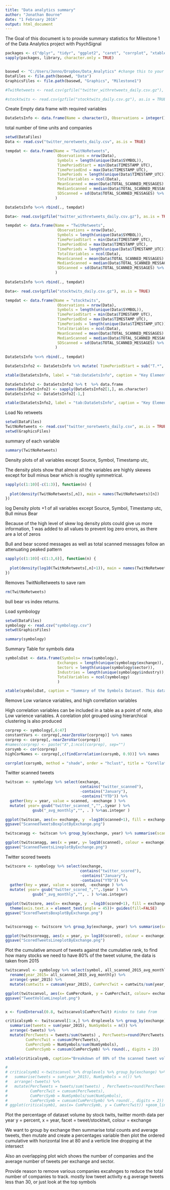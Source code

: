 ```yaml
---
title: "Data analytics summary"
author: "Jonathan Bourne"
date: "1 February 2016"
output: html_document
---
```


The Goal of this document is to provide summary statistics for Milestone 1 of the Data Analytics project with PsychSignal


```r
packages <- c("dplyr", "tidyr", "ggplot2", "caret", "corrplot", "xtable", "magrittr")
sapply(packages, library, character.only = TRUE)


basewd <- "C:/Users/Jonno/Dropbox/Data_Analytics" #change this to your dropbox file path for data analytics
DataFiles <- file.path(basewd, "Data")
GraphicsFiles <- file.path(basewd, "Graphics", "Milestone1")

#TwitRetweets <- read.csv(gzfile("twitter_withretweets_daily.csv.gz"), as.is = TRUE)

#stocktwits <- read.csv(gzfile("stocktwits_daily.csv.gz"), as.is = TRUE)


```

Create Empty data frame with required variables
```r

DataSetsInfo <- data.frame(Name = character(), Observations = integer(), Symbols = integer(), TimePeriodStart = character(),TimePeriodEnd = character(), TimePeriods = integer(), TotalVariables = integer(), MeanScanned = integer(), MedianScanned = integer(), SDScanned = integer())
```

total number of time units and companies
```r
setwd(DataFiles)
Data <- read.csv("twitter_noretweets_daily.csv", as.is = TRUE)

tempdat <- data.frame(Name = "TwitNoRetweets",
                       Observations = nrow(Data), 
                       Symbols = length(unique(Data$SYMBOL)), 
                       TimePeriodStart = min(Data$TIMESTAMP_UTC),
                       TimePeriodEnd = max(Data$TIMESTAMP_UTC), 
                       TimePeriods = length(unique(Data$TIMESTAMP_UTC)),
                       TotalVariables = ncol(Data),
                       MeanScanned = mean(Data$TOTAL_SCANNED_MESSAGES) %>% round,
                       MedianScanned = median(Data$TOTAL_SCANNED_MESSAGES),
                       SDScanned = sd(Data$TOTAL_SCANNED_MESSAGES) %>% round
                      )

DataSetsInfo %<>% rbind(., tempdat)

Data<- read.csv(gzfile("twitter_withretweets_daily.csv.gz"), as.is = TRUE)

tempdat <- data.frame(Name = "TwitRetweets",
                       Observations = nrow(Data), 
                       Symbols = length(unique(Data$SYMBOL)), 
                       TimePeriodStart = min(Data$TIMESTAMP_UTC),
                       TimePeriodEnd = max(Data$TIMESTAMP_UTC), 
                       TimePeriods = length(unique(Data$TIMESTAMP_UTC)),
                       TotalVariables = ncol(Data),
                       MeanScanned = mean(Data$TOTAL_SCANNED_MESSAGES) %>% round,
                       MedianScanned = median(Data$TOTAL_SCANNED_MESSAGES),
                       SDScanned = sd(Data$TOTAL_SCANNED_MESSAGES) %>% round
                      )
           
DataSetsInfo %<>% rbind(., tempdat)

Data<- read.csv(gzfile("stocktwits_daily.csv.gz"), as.is = TRUE)

tempdat <- data.frame(Name = "stocktwits",
                       Observations = nrow(Data), 
                       Symbols = length(unique(Data$SYMBOL)), 
                       TimePeriodStart = min(Data$TIMESTAMP_UTC),
                       TimePeriodEnd = max(Data$TIMESTAMP_UTC), 
                       TimePeriods = length(unique(Data$TIMESTAMP_UTC)),
                       TotalVariables = ncol(Data),
                       MeanScanned = mean(Data$TOTAL_SCANNED_MESSAGES) %>% round,
                       MedianScanned = median(Data$TOTAL_SCANNED_MESSAGES),
                       SDScanned = sd(Data$TOTAL_SCANNED_MESSAGES) %>% round
                      )
           
DataSetsInfo %<>% rbind(., tempdat)

DataSetsInfo2 <- DataSetsInfo %>% mutate( TimePeriodStart = sub("T.*", "", .$TimePeriodStart), TimePeriodEnd = sub("T.*", "", .$TimePeriodEnd))

xtable(DataSetsInfo, label = "tab:DataSetsInfo", caption = "Key Elements from the time series datasets are shown in this table. The data are quite similar with a few notable differences. Stocktwits contains significantlt less observations than the other two datasets, but contains more time periods. The distribution of the tweets per time period is highly skewed, with the mean almost 10 time the median, and a very large Standard Deviation across all variables.")

DataSetsInfo2 <- DataSetsInfo2 %>% t  %>% data.frame
names(DataSetsInfo2) <- sapply(DataSetsInfo2[1,], as.character)
DataSetsInfo2 <- DataSetsInfo2[-1,]

xtable(DataSetsInfo2, label = "tab:DataSetsInfo", caption = "Key Elements from the time series datasets are shown in this table. The data are quite similar with a few notable differences. Stocktwits contains significantlt less observations than the other two datasets, but contains more time periods. The distribution of the tweets per time period is highly skewed, with the mean almost 10 time the median, and a very large Standard Deviation across all variables.")

```


Load No retweets
```r
setwd(DataFiles)
TwitNoRetweets <- read.csv("twitter_noretweets_daily.csv", as.is = TRUE)
setwd(GraphicsFiles)
```


summary of each variable

```r
summary(TwitNoRetweets)
```


Density plots of all variables except Source, Symbol, Timestamp utc,

The density plots show that almost all the variables are highly skewes except for bull minus bear which is roughly symmetrical. 
```r

sapply(c(1:10)[-c(1:3)], function(n) {
  
  plot(density(TwitNoRetweets[,n]), main = names(TwitNoRetweets)[n])
})


```


log Density plots +1 of all variables except Source, Symbol, Timestamp utc, Bull minus Bear

Because of the high level of skew log density plots could give us more information, 1 was added to all values to prevent log zero errors, as there are a lot of zeros

Bull and bear scored messages as well as total scanned messages follow an attenuating peaked pattern
```r

sapply(c(1:10)[-c(1:3,6)], function(n) {
  
  plot(density(log10(TwitNoRetweets[,n]+1)), main = names(TwitNoRetweets)[n])
})


```

Removes TwitNoRetweets to save ram
```r
rm(TwitNoRetweets)
```


bull bear vs index returns.


Load symbology
```r
setwd(DataFiles) 
symbology <- read.csv("symbology.csv")
setwd(GraphicsFiles) 
```

```r
summary(symbology)
```

Summary Table for symbols data
```r

symbolsDat <- data.frame(Symbols= nrow(symbology),
                       Exchanges = length(unique(symbology$exchange)),
                       Sectors = length(unique(symbology$sector)),
                       Industries = length(unique(symbology$industry)),
                       TotalVariables = ncol(symbology)
                       )

xtable(symbolsDat, caption = "Summary of the Symbols Dataset. This data set also includes aggregated data on Cashtag frequency per symbol. Tweet frequency is discussed elsewhere in this report.", label = "tab:symbolsDat")
```


Remove Low variance variables, and high correllation variables

High correlation variables can be included in a table as a point of note, also Low varience variables.
A corelation plot grouped using hierarchical clustering is also produced
```r
corprep <- symbology[,6:47]
constantVars <- corprep[,nearZeroVar(corprep)] %>% names
corprep <- corprep[,-nearZeroVar(corprep)]
#names(corprep) <- paste("X",1:ncol(corprep), sep="")
corsymb <- cor(corprep)
highCorNames <- corprep[,c(findCorrelation(corsymb, 0.9))] %>% names

corrplot(corsymb, method = "shade", order = "hclust", title = "Corellation plot of symbology variables", tl.pos = "n")
```


Twitter scanned tweets
```r
twitscan <- symbology %>% select(exchange, 
                                 contains("twitter_scanned"), 
                                 -contains("January"), 
                                 -contains("YTD")) %>% 
  gather(key = year, value = scanned, -exchange ) %>% 
  mutate( year= gsub("twitter_scanned_","",.$year ) %>% 
            gsub("_avg_monthly","", . ) %>%as.integer ) 

ggplot(twitscan, aes(x= exchange, y  =log10(scanned+1), fill = exchange )) +geom_boxplot() +ggtitle("Average monthly scanned tweets across \nall symbols and years broken out by Exchange") + theme(axis.text.x = element_text(angle = 45))+ guides(fill=FALSE)
ggsave("ScannedTweetsBoxplotByExchange.png")

twitscanagg <- twitscan %>% group_by(exchange, year) %>% summarise(scanned = sum(scanned))

ggplot(twitscanagg, aes(x = year, y= log10(scanned), colour = exchange)) +geom_line() +ggtitle("Number of scanned tweets \nacross all years broken out by exchange")
ggsave("ScannedTweetsLineplotByExchange.png")


```

Twitter scored tweets
```r
twitscore <- symbology %>% select(exchange, 
                                 contains("twitter_scored"), 
                                 -contains("January"), 
                                 -contains("YTD")) %>% 
  gather(key = year, value = scored, -exchange ) %>%
  mutate( year= gsub("twitter_scored_","",.$year ) %>% 
            gsub("_avg_monthly","", . ) %>%as.integer)

ggplot(twitscore, aes(x= exchange, y  =log10(scored+1), fill = exchange )) +geom_boxplot() +ggtitle("Average monthly scored tweets across\n all symbols and years broken out by Exchange") + 
  theme(axis.text.x = element_text(angle = 45))+ guides(fill=FALSE)
ggsave("ScoredTweetsBoxplotByExchange.png")


twitscoreagg <- twitscore %>% group_by(exchange, year) %>% summarise(scored = sum(scored))

ggplot(twitscoreagg, aes(x = year, y= log10(scored), colour = exchange)) +geom_line() +ggtitle("Number of scored tweets \nacross all years broken out by exchange")
ggsave("ScoredTweetsLineplotByExchange.png")

```


Plot the cumulative amount of tweets against the cumulative rank, to find how many stocks we need to have 80% of the tweet volume, the data is taken from 2015
```r
twitscanvol <- symbology %>% select(symbol, all_scanned_2015_avg_monthly, exchange) %>% 
  rename(year_2015= all_scanned_2015_avg_monthly) %>%
  arrange(-year_2015) %>%
  mutate(cumtwits = cumsum(year_2015), CumPercTwit = cumtwits/sum(year_2015) ,CumPercRank = rownames(.) %>% as.integer %>% percent_rank)

ggplot(twitscanvol, aes(x= CumPercRank, y = CumPercTwit, colour= exchange)) +geom_point()+ggtitle("Cumulative percent of tweets vs \n Cumulative rank of symbol")
ggsave("TweetVolCumLineplot.png")


x <- findInterval(0.8, twitscanvol$CumPercTwit) #index to take from

criticalsymb <- twitscanvol[1:x,] %>% droplevels %>% group_by(exchange) %>%
  summarise(tweets = sum(year_2015), NumSymbols = n()) %>%
  arrange(-tweets) %>% 
  mutate(PercTweets = tweets/sum(tweets) , PercTweets=round(PercTweets,digits= 2),
         CumPercTwit = cumsum(PercTweets),
         CumPercSymb = NumSymbols/sum(NumSymbols),
         CumPercSymb = cumsum(CumPercSymb) %>% round(., digits = 2))

xtable(criticalsymb, caption="Breakdown of 80% of the scanned tweet volume in 2015 aggregated by exchange, ") #for output to the Latex doc

# 
# criticalsymb1 <-twitscanvol %>% droplevels %>% group_by(exchange) %>%
#   summarise(tweets = sum(year_2015), NumSymbols = n()) %>%
#   arrange(-tweets) %>% 
#   mutate(PercTweets = tweets/sum(tweets) , PercTweets=round(PercTweets,digits= 2),
#          CumPercTwit = cumsum(PercTweets),
#          CumPercSymb = NumSymbols/sum(NumSymbols),
#          CumPercSymb = cumsum(CumPercSymb) %>% round(., digits = 2))
# ggplot(criticalsymb1, aes(x= CumPercSymb, y = CumPercTwit)) +geom_line()+ggtitle("Cumulative percent of tweets vs \n Cumulative rank of exchange for top 80% of data")

```


Plot the percentage of dataset volume by stock twits, twitter month data per year
y = percent, x = year, facet = tweet/stocktwit, colour = exchange

We want to group by exchange then summarise total counts and average tweets, then mutate and create a percentages variable then plot the ordered cumulative with horizontal line at 80 and a verticle line dropping at the intersect

Also an overlapping plot wich shows the number of companies and the average number of tweets per exchange and sector.

Provide reason to remove various companies excahnges to reduce the total number of companies to track. mostly low tweet activity e.g average tweets less than 30, or just look at the top symbols

  
